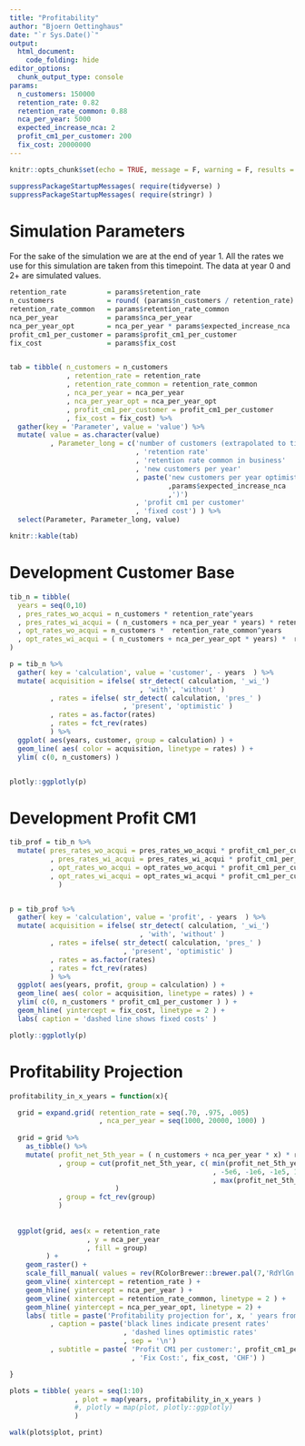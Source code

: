 ```yaml
---
title: "Profitability"
author: "Bjoern Oettinghaus"
date: "`r Sys.Date()`"
output: 
  html_document:
    code_folding: hide
editor_options: 
  chunk_output_type: console
params:
  n_customers: 150000
  retention_rate: 0.82
  retention_rate_common: 0.88
  nca_per_year: 5000
  expected_increase_nca: 2
  profit_cm1_per_customer: 200
  fix_cost: 20000000
---
```


```r
knitr::opts_chunk$set(echo = TRUE, message = F, warning = F, results = 'show')
```


```r
suppressPackageStartupMessages( require(tidyverse) )
suppressPackageStartupMessages( require(stringr) )
```

# Simulation Parameters

For the sake of the simulation we are at the end of year 1. All the rates we use for this simulation are taken from this timepoint. The data at year 0 and 2+ are simulated values.

```r
retention_rate          = params$retention_rate
n_customers             = round( (params$n_customers / retention_rate) , 0 )
retention_rate_common   = params$retention_rate_common
nca_per_year            = params$nca_per_year
nca_per_year_opt        = nca_per_year * params$expected_increase_nca
profit_cm1_per_customer = params$profit_cm1_per_customer
fix_cost                = params$fix_cost


tab = tibble( n_customers = n_customers
              , retention_rate = retention_rate
              , retention_rate_common = retention_rate_common
              , nca_per_year = nca_per_year
              , nca_per_year_opt = nca_per_year_opt
              , profit_cm1_per_customer = profit_cm1_per_customer
              , fix_cost = fix_cost) %>%
  gather(key = 'Parameter', value = 'value') %>%
  mutate( value = as.character(value)
          , Parameter_long = c('number of customers (extrapolated to time 0)'
                               , 'retention rate'
                               , 'retention rate common in business'
                               , 'new customers per year'
                               , paste('new customers per year optimistic (x'
                                       ,params$expected_increase_nca
                                       ,')')
                               , 'profit cm1 per customer'
                               , 'fixed cost') ) %>%
  select(Parameter, Parameter_long, value)

knitr::kable(tab)
```


# Development Customer Base

```r


tib_n = tibble(
  years = seq(0,10)
  , pres_rates_wo_acqui = n_customers * retention_rate^years
  , pres_rates_wi_acqui = ( n_customers + nca_per_year * years) * retention_rate^years
  , opt_rates_wo_acqui = n_customers *  retention_rate_common^years
  , opt_rates_wi_acqui = ( n_customers + nca_per_year_opt * years) *  retention_rate_common^years
)

p = tib_n %>%
  gather( key = 'calculation', value = 'customer', - years  ) %>%
  mutate( acquisition = ifelse( str_detect( calculation, '_wi_')
                                , 'with', 'without' )
          , rates = ifelse( str_detect( calculation, 'pres_' )
                            , 'present', 'optimistic' )
          , rates = as.factor(rates)
          , rates = fct_rev(rates)
          ) %>%
  ggplot( aes(years, customer, group = calculation) ) +
  geom_line( aes( color = acquisition, linetype = rates) ) +
  ylim( c(0, n_customers) )


plotly::ggplotly(p)


```


# Development Profit CM1

```r

tib_prof = tib_n %>%
  mutate( pres_rates_wo_acqui = pres_rates_wo_acqui * profit_cm1_per_customer
          , pres_rates_wi_acqui = pres_rates_wi_acqui * profit_cm1_per_customer
          , opt_rates_wo_acqui = opt_rates_wo_acqui * profit_cm1_per_customer
          , opt_rates_wi_acqui = opt_rates_wi_acqui * profit_cm1_per_customer
            )


p = tib_prof %>%
  gather( key = 'calculation', value = 'profit', - years  ) %>%
  mutate( acquisition = ifelse( str_detect( calculation, '_wi_')
                                , 'with', 'without' )
          , rates = ifelse( str_detect( calculation, 'pres_' )
                            , 'present', 'optimistic' )
          , rates = as.factor(rates)
          , rates = fct_rev(rates)
          ) %>%
  ggplot( aes(years, profit, group = calculation) ) +
  geom_line( aes( color = acquisition, linetype = rates) ) +
  ylim( c(0, n_customers * profit_cm1_per_customer ) ) +
  geom_hline( yintercept = fix_cost, linetype = 2 ) +
  labs( caption = 'dashed line shows fixed costs' )

plotly::ggplotly(p)

```


# Profitability Projection

```r

profitability_in_x_years = function(x){

  grid = expand.grid( retention_rate = seq(.70, .975, .005)
                      , nca_per_year = seq(1000, 20000, 1000) )
  
  grid = grid %>%
    as_tibble() %>%
    mutate( profit_net_5th_year = ( n_customers + nca_per_year * x) * retention_rate^x * profit_cm1_per_customer - fix_cost
            , group = cut(profit_net_5th_year, c( min(profit_net_5th_year) - 1 
                                                  , -5e6, -1e6, -1e5, 1e5, 1e6, 5e6
                                                  , max(profit_net_5th_year) + 1 ) 
                          )
            , group = fct_rev(group)
            )
  
  
  ggplot(grid, aes(x = retention_rate
                   , y = nca_per_year
                   , fill = group) 
         ) +
    geom_raster() +
    scale_fill_manual( values = rev(RColorBrewer::brewer.pal(7,'RdYlGn') ) ) +
    geom_vline( xintercept = retention_rate ) +
    geom_hline( yintercept = nca_per_year ) + 
    geom_vline( xintercept = retention_rate_common, linetype = 2 ) +
    geom_hline( yintercept = nca_per_year_opt, linetype = 2) + 
    labs( title = paste('Profitability projection for', x, ' years from today' )
          , caption = paste('black lines indicate present rates'
                            , 'dashed lines optimistic rates'
                            , sep = '\n')
          , subtitle = paste( 'Profit CM1 per customer:', profit_cm1_per_customer, 'CHF \n'
                              , 'Fix Cost:', fix_cost, 'CHF') )

}

plots = tibble( years = seq(1:10)
                , plot = map(years, profitability_in_x_years )
                #, plotly = map(plot, plotly::ggplotly) 
                )

walk(plots$plot, print)

```


